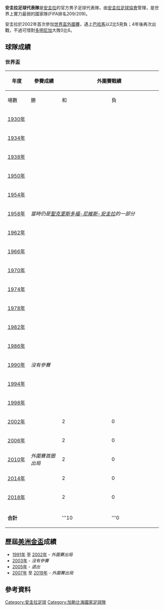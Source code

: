 {{Infobox National football team |
 Name = 安圭拉 |
 Badge = Flag of Anguilla.svg |
 FIFA Trigramme = AIA |
| FIFA Rank             = {{nowrap|{{FIFA World Rankings|AIA}}}}
| FIFA max              = 189
| FIFA max date         = 1997年6月-9月
| FIFA min              = 210
| FIFA min date         = 2019年11月

| Elo Rank              = {{World Football Elo Ratings|Anguilla}}
| Elo max               = 195
| Elo max date          = 1985年
| Elo min               = 234
| Elo min date          = 2017年|
 Nickname =  |
 Association = [[安圭拉足球協會|安圭拉足球協會]] |
 Confederation = [[CONCACAF|CONCACAF]] ([[北美洲|北美洲]]) |
 Coach = Ryszard Orłowski |
 Most caps = Girdon Connor |
 Top scorer = Richard O'Connor |
 Home Stadium = Webster Park |

 pattern_la1 =
|pattern_b1  =
|pattern_ra1 =
|pattern_sh1 =
|pattern_so1 =
|leftarm1    =FF6600
|body1       =FF6600
|rightarm1   =FF6600
|shorts1     =FF6600
|socks1      =FFFFFF
| body2 = 0000ff
| pattern_la2 = 
| pattern_ra2 = 
| pattern_b2 = 
| pattern_so2 = _can12t
| leftarm2 = 0000ff
| rightarm2 = 0000ff
| shorts2 = 0000ff
| socks2 = FFFFFF |

 First game = {{Flagicon|Anguilla}} 安圭拉 0 - 1 [[英屬維京群島足球代表隊|英屬維京群島]] {{Flagicon|VGB}}<br />([[安圭拉|安圭拉]]; 1985年10月) |
 Largest win = {{Flagicon|Anguilla}} 安圭拉 4 - 1 [[蒙特塞拉特足球代表隊|蒙特塞拉特]] {{Flagicon|Montserrat}}<br />([[聖馬丁|聖馬丁]]; 2001年2月8日) <br /> {{Flagicon|Anguilla}} 安圭拉 4 - 1 [[聖基茨和尼維斯國家足球隊|聖基茨和尼維斯]] {{Flagicon|SKN}}<br />([[安圭拉|安圭拉]]; 2003年6月29日) |
 Largest loss = {{Flagicon|TRI}} [[特立尼达和多巴哥國家足球隊|特立尼达]] 15 - 0 安圭拉 {{Flagicon|Anguilla}}<br />([[特立尼达和多巴哥|特立尼达和多巴哥]][[阿里馬|阿里馬]];2019年11月10日)  |
}}

'''安圭拉足球代表隊'''是[[安圭拉|安圭拉]]的官方男子足球代表隊，由[[安圭拉足球協會|安圭拉足球協會]]管理，是世界上實力最弱的國家隊(FIFA排名209/209)。

安圭拉於2002年首次參加[[世界盃外圍賽|世界盃外圍賽]]，遇上[[巴哈馬足球代表隊|巴哈馬]]以2比5見負；4年後再次出戰，不過可惜對[[多明尼加共和國國家足球隊|多明尼加]]大敗0比6。

==球隊成績==
=== 世界盃 ===
{| class="wikitable" style="text-align: center; width:55%;"
|-
!rowspan="2" width="15%" | 年度
!rowspan="2" width="20%" | 參賽成績
!colspan="6" | 外圍賽戰績
!colspan="6" | 決賽周戰績
|-
!width="3%" | 場數
!width="3%" | 勝
!width="3%" | 和
!width="3%" | 負
!width="3%" | 得球
!width="3%" | 失球
!width="3%" | 場數
!width="3%" | 勝
!width="3%" | 和
!width="3%" | 負
!width="3%" | 得球
!width="3%" | 失球
|-   
|{{flagicon|URU}} [[1930年世界盃足球賽|1930年]]
|rowspan=11 colspan=13 |''當時仍是[[聖克里斯多福-尼維斯-安圭拉|聖克里斯多福-尼維斯-安圭拉]]的一部分''
|-   
|{{flagicon|ITA|1861}} [[1934年世界盃足球賽|1934年]]
|-   
|{{flagicon|FRA}} [[1938年世界盃足球賽|1938年]]
|-   
|{{flagicon|BRA}} [[1950年世界盃足球賽|1950年]]
|-   
|{{flagicon|SWI}} [[1954年世界盃足球賽|1954年]]
|-   
|{{flagicon|SWE}} [[1958年世界盃足球賽|1958年]]
|-   
|{{flagicon|CHI}} [[1962年世界盃足球賽|1962年]]
|-   
|{{flagicon|ENG}} [[1966年世界盃足球賽|1966年]]
|-   
|{{flagicon|MEX}} [[1970年世界盃足球賽|1970年]]
|-   
|{{flagicon|GER}} [[1974年世界盃足球賽|1974年]]
|-   
|{{flagicon|ARG}} [[1978年世界盃足球賽|1978年]]
|-   
|{{flagicon|ESP}} [[1982年世界盃足球賽|1982年]] 
|rowspan=5 colspan=13 |''沒有參賽''
|-   
|{{flagicon|MEX}} [[1986年世界盃足球賽|1986年]]
|-   
|{{flagicon|ITA}} [[1990年世界盃足球賽|1990年]]
|-   
|{{flagicon|USA}} [[1994年世界盃足球賽|1994年]]
|-   
|{{flagicon|FRA}} [[1998年世界盃足球賽|1998年]]
|-   
|{{flagicon|JPN}} {{flagicon|KOR}} [[2002年世界盃足球賽|2002年]]||rowspan=5|''外圍賽首圈出局''||2||0||0||2||2||5||-||-||-||-||-||-
|-
|{{flagicon|GER}} [[2006年世界盃足球賽|2006年]]||2||0||1||1||0||6||-||-||-||-||-||-
|-
|{{flagicon|South Africa}} [[2010年世界盃足球賽|2010年]]||2||0||0||2||0||16||-||-||-||-||-||-
|-
|{{flagicon|BRA}} [[2014年世界盃足球賽|2014年]]||2||0||0||2||0||6||-||-||-||-||-||-
|-   
|{{flagicon|RUS}} [[2018年世界盃足球賽|2018年]]||2||0||0||2||0||8||-||-||-||-||-||-
|-   
|-   
|colspan=2|'''合計'''||'''10||'''0||'''1||'''9||'''2||'''41||-||-||-||-||-||-
|}

== 歷屆[[美洲金盃|美洲金盃]]成績 ==
* [[1991年美洲金盃|1991年]] 至 [[2002年美洲金盃|2002年]] - ''外圍賽出局''
* [[2003年美洲金盃|2003年]] - ''沒有參賽''
* [[2005年美洲金盃|2005年]] - ''退出''
* [[2007年美洲金盃|2007年]] 至 [[2019年美洲金盃|2019年]] - ''外圍賽出局''

==參考資料==
{{reflist}}

{{CONCACAF teams}}

[[Category:安圭拉足球|Category:安圭拉足球]]
[[Category:加勒比海國家足球隊|Category:加勒比海國家足球隊]]